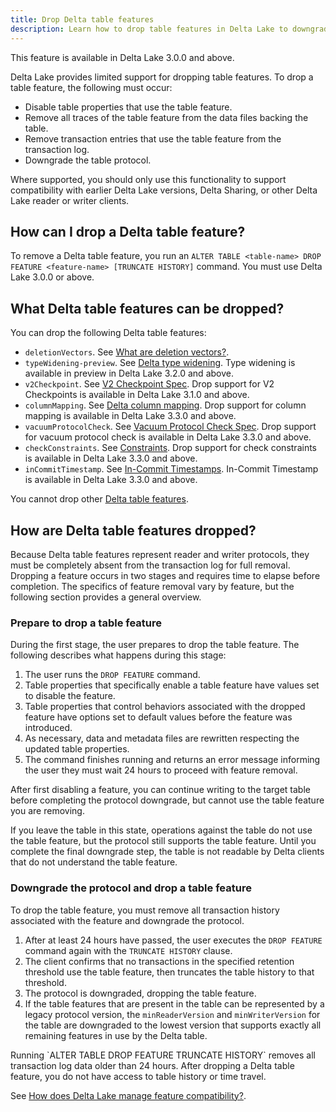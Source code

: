```yaml
---
title: Drop Delta table features
description: Learn how to drop table features in Delta Lake to downgrade reader and writer protocol requirements and resolve compatibility issues.
---
```



<Aside type="note">
  This feature is available in Delta Lake 3.0.0 and above.
</Aside>

Delta Lake provides limited support for dropping table features. To drop a table feature, the following must occur:

- Disable table properties that use the table feature.
- Remove all traces of the table feature from the data files backing the table.
- Remove transaction entries that use the table feature from the transaction log.
- Downgrade the table protocol.

Where supported, you should only use this functionality to support compatibility with earlier Delta Lake versions, Delta Sharing, or other Delta Lake reader or writer clients.

## How can I drop a Delta table feature?

To remove a Delta table feature, you run an `ALTER TABLE <table-name> DROP FEATURE <feature-name> [TRUNCATE HISTORY]` command. You must use Delta Lake 3.0.0 or above.

## What Delta table features can be dropped?

You can drop the following Delta table features:

- `deletionVectors`. See [What are deletion vectors?](/apache-spark-connector/what-are-deletion-vectors/).
- `typeWidening-preview`. See [Delta type widening](/apache-spark-connector/delta-type-widening/). Type widening is available in preview in Delta Lake 3.2.0 and above.
- `v2Checkpoint`. See [V2 Checkpoint Spec](https://github.com/delta-io/delta/blob/master/PROTOCOL.md#v2-spec). Drop support for V2 Checkpoints is available in Delta Lake 3.1.0 and above.
- `columnMapping`. See [Delta column mapping](/apache-spark-connector/delta-column-mapping/). Drop support for column mapping is available in Delta Lake 3.3.0 and above.
- `vacuumProtocolCheck`. See [Vacuum Protocol Check Spec](https://github.com/delta-io/delta/blob/master/PROTOCOL.md#vacuum-protocol-check). Drop support for vacuum protocol check is available in Delta Lake 3.3.0 and above.
- `checkConstraints`. See [Constraints](/apache-spark-connector/constraints/). Drop support for check constraints is available in Delta Lake 3.3.0 and above.
- `inCommitTimestamp`. See [In-Commit Timestamps](/apache-spark-connector/table-batch-reads-and-writes/#in-commit-timestamps). In-Commit Timestamp is available in Delta Lake 3.3.0 and above.

You cannot drop other [Delta table features](https://github.com/delta-io/delta/blob/master/PROTOCOL.md#valid-feature-names-in-table-features).

## How are Delta table features dropped?

Because Delta table features represent reader and writer protocols, they must be completely absent from the transaction log for full removal. Dropping a feature occurs in two stages and requires time to elapse before completion. The specifics of feature removal vary by feature, but the following section provides a general overview.

### Prepare to drop a table feature

During the first stage, the user prepares to drop the table feature. The following describes what happens during this stage:

1. The user runs the `DROP FEATURE` command.
2. Table properties that specifically enable a table feature have values set to disable the feature.
3. Table properties that control behaviors associated with the dropped feature have options set to default values before the feature was introduced.
4. As necessary, data and metadata files are rewritten respecting the updated table properties.
5. The command finishes running and returns an error message informing the user they must wait 24 hours to proceed with feature removal.

After first disabling a feature, you can continue writing to the target table before completing the protocol downgrade, but cannot use the table feature you are removing.

<Aside type="note">
  If you leave the table in this state, operations against the table do not use
  the table feature, but the protocol still supports the table feature. Until
  you complete the final downgrade step, the table is not readable by Delta
  clients that do not understand the table feature.
</Aside>

### Downgrade the protocol and drop a table feature

To drop the table feature, you must remove all transaction history associated with the feature and downgrade the protocol.

1. After at least 24 hours have passed, the user executes the `DROP FEATURE` command again with the `TRUNCATE HISTORY` clause.
2. The client confirms that no transactions in the specified retention threshold use the table feature, then truncates the table history to that threshold.
3. The protocol is downgraded, dropping the table feature.
4. If the table features that are present in the table can be represented by a legacy protocol version, the `minReaderVersion` and `minWriterVersion` for the table are downgraded to the lowest version that supports exactly all remaining features in use by the Delta table.

<Aside type="caution" title="Important">
Running `ALTER TABLE <table-name> DROP FEATURE <feature-name> TRUNCATE HISTORY` removes all transaction log data older than 24 hours. After dropping a Delta table feature, you do not have access to table history or time travel.
</Aside>

See [How does Delta Lake manage feature compatibility?](/apache-spark-connector/how-does-delta-lake-manage-feature-compatibility/).
